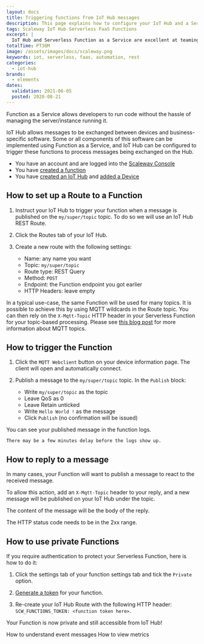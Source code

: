 ```yaml
---
layout: docs
title: Triggering functions from IoT Hub messages
description: This page explains how to configure your IoT Hub and a Serverless function to trigger the function when a message is published on the Hub.
tags: Scaleway IoT Hub Serverless FaaS Functions
excerpt: |
  IoT Hub and Serverless Function as a Service are excellent at teaming up together to execute code to react in real-time to messages from IoT Devices. Here is how to do it.
totalTime: PT30M
image: /assets/images/docs/scaleway.png
keywords: iot, serverless, faas, automation, rest
categories: 
  - iot-hub
brands: 
  - elements
dates:
  validation: 2021-06-05
  posted: 2020-08-21
---
```


Function as a Service allows developers to run code without the hassle of managing the server/instance running it.

IoT Hub allows messages to be exchanged between devices and business-specific software. Some or all components of this software can be implemented using Function as a Service, and IoT Hub can be configured to trigger these functions to process messages being exchanged on the Hub.

<Message type="requirement">

  - You have an account and are logged into the [Scaleway Console](https://console.scaleway.com)
  - You have [created a function](/compute/functions/how-to/create-a-function/)
  - You have [created an IoT Hub](/iot/iot-hub/how-to/create-hub/) and [added a Device](/iot/iot-hub/how-to/add-device/)

</Message>

## How to set up a Route to a Function

1. Instruct your IoT Hub to trigger your function when a message is published on the `my/super/topic` topic. To do so we will use an IoT Hub REST Route.

2. Click the Routes tab of your IoT Hub. 

3. Create a new route with the following settings:

    - Name: any name you want
    - Topic: `my/super/topic`
    - Route type: REST Query
    - Method: `POST`
    - Endpoint: the Function endpoint you got earlier
    - HTTP Headers: leave empty

In a typical use-case, the same Function will be used for many topics. It is possible to achieve this by using MQTT wildcards in the Route topic. You can then rely on the `X-Mqtt-Topic` HTTP header in your Serverless Function for your topic-based processing. Please see [this blog post](https://blog.scaleway.com/2020/scaleway-iot-hub-introduction-to-mqtt-topics/) for more information about MQTT topics.

## How to trigger the Function

1. Click the `MQTT Webclient` button on your device information page. The client will open and automatically connect.

2. Publish a message to the `my/super/topic` topic. In the `Publish` block:
    - Write `my/super/topic` as the topic
    - Leave QoS as 0
    - Leave Retain unticked
    - Write `Hello World !` as the message
    - Click `Publish` (no confirmation will be issued)

  You can see your published message in the function logs. 
  
  <Message type="note">

    There may be a few minutes delay before the logs show up.

  </Message>

## How to reply to a message

In many cases, your Function will want to publish a message to react to the received message.

To allow this action, add an `X-Mqtt-Topic` header to your reply, and a new message will be published on your IoT Hub under the topic. 

The content of the message will be the body of the reply. 

<Message type="important">

  The HTTP status code needs to be in the 2xx range.

</Message>


## How to use private Functions

If you require authentication to protect your Serverless Function, here is how to do it:

1. Click the settings tab of your function settings tab and tick the `Private` option.

2. [Generate a token](https://developers.scaleway.com/en/products/serverless/api/#tokens) for your function.

3. Re-create your IoT Hub Route with the following HTTP header: `SCW_FUNCTIONS_TOKEN: <function token here>`.

Your Function is now private and still accessible from IoT Hub!

<Navigation title="See Also">
  <PreviousButton to="/iot/iot-hub/how-to/understand-event-messages/">How to understand event messages</PreviousButton>
  <NextButton to="/iot/iot-hub/how-to/view-metrics/">How to view metrics</NextButton>
</Navigation>
